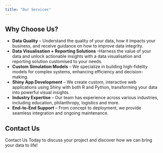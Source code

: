 ```yaml
---
title: "Our Services"
---
```


```{=html}
<div>
    <h2>Why Choose Us?</h2>
    <ul>
        <li><strong>Data Quality</strong> – Understand the quality of your data, how it impacts your business, and receive guidance on how to improve data integrity.</li>
        <li><strong>Data Visualisation + Reporting Solutions</strong> –Harness the value of your data and unlock actionable insights with a data visualisation and reporting solution customised to your needs.</li>
        <li><strong>Custom Simulation Models</strong> – We specialize in building high-fidelity models for complex systems, enhancing efficiency and decision-making.</li>
        <li><strong>Shiny App Development</strong> – We create custom, interactive web applications using Shiny with both R and Python, transforming your data into powerful visual insights.</li>
        <li><strong>Industry Expertise</strong> – Our team has experience across various industries, including education, philanthropy, logistics and more.</li>
        <li><strong>End-to-End Support</strong> – From concept to deployment, we provide seamless integration and ongoing maintenance.</li>
    </ul>
    
    <h2>Contact Us</h2>
    <p>Contact Us Today to discuss your project and discover how we can bring your data to life!</p>

</div>
```